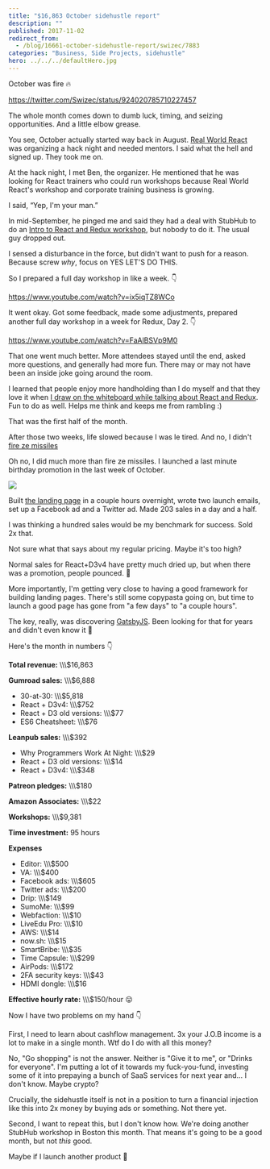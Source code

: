 ```yaml
---
title: "$16,863 October sidehustle report"
description: ""
published: 2017-11-02
redirect_from:
  - /blog/16661-october-sidehustle-report/swizec/7883
categories: "Business, Side Projects, sidehustle"
hero: ../../../defaultHero.jpg
---
```


October was fire 🔥

https://twitter.com/Swizec/status/924020785710227457

The whole month comes down to dumb luck, timing, and seizing opportunities. And a little elbow grease.

You see, October actually started way back in August. [Real World React](https://www.meetup.com/Real-World-React/events/242620292/) was organizing a hack night and needed mentors. I said what the hell and signed up. They took me on.

At the hack night, I met Ben, the organizer. He mentioned that he was looking for React trainers who could run workshops because Real World React's workshop and corporate training business is growing.

I said, “Yep, I'm your man.”

In mid-September, he pinged me and said they had a deal with StubHub to do an [Intro to React and Redux workshop](https://www.youtube.com/watch?v=ix5iqTZ8WCo), but nobody to do it. The usual guy dropped out.

I sensed a disturbance in the force, but didn't want to push for a reason. Because screw _why_, focus on YES LET'S DO THIS.

So I prepared a full day workshop in like a week. 👇

https://www.youtube.com/watch?v=ix5iqTZ8WCo

It went okay. Got some feedback, made some adjustments, prepared another full day workshop in a week for Redux, Day 2. 👇

https://www.youtube.com/watch?v=FaAlBSVp9M0

That one went much better. More attendees stayed until the end, asked more questions, and generally had more fun. There may or may not have been an inside joke going around the room.

I learned that people enjoy more handholding than I do myself and that they love it when [I draw on the whiteboard while talking about React and Redux](https://swizec.com/blog/teaching-stubhub-react-redux/swizec/7860). Fun to do as well. Helps me think and keeps me from rambling :)

That was the first half of the month.

After those two weeks, life slowed because I was le tired. And no, I didn't [fire ze missiles](https://www.youtube.com/watch?v=kCpjgl2baLs)

Oh no, I did much more than fire ze missiles. I launched a last minute birthday promotion in the last week of October.

![](https://swizec.com/blog/wp-content/uploads/2017/11/2017-11-02-at-10.13-AM.png)

Built [the landing page](https://swizec.com/30) in a couple hours overnight, wrote two launch emails, set up a Facebook ad and a Twitter ad. Made 203 sales in a day and a half.

I was thinking a hundred sales would be my benchmark for success. Sold 2x that.

Not sure what that says about my regular pricing. Maybe it's too high?

Normal sales for React+D3v4 have pretty much dried up, but when there was a promotion, people pounced. 🤔

More importantly, I'm getting very close to having a good framework for building landing pages. There's still some copypasta going on, but time to launch a good page has gone from "a few days" to "a couple hours".

The key, really, was discovering [GatsbyJS](https://www.gatsbyjs.org/). Been looking for that for years and didn't even know it 🤙

Here's the month in numbers 👇

**Total revenue:** \\\\\\\$16,863

**Gumroad sales:** \\\\\\\$6,888

- 30-at-30: \\\\\\\$5,818
- React + D3v4: \\\\\\\$752
- React + D3 old versions: \\\\\\\$77
- ES6 Cheatsheet: \\\\\\\$76

**Leanpub sales:** \\\\\\\$392

- Why Programmers Work At Night: \\\\\\\$29
- React + D3 old versions: \\\\\\\$14
- React + D3v4: \\\\\\\$348

**Patreon pledges:** \\\\\\\$180

**Amazon Associates:** \\\\\\\$22

**Workshops:** \\\\\\\$9,381

**Time investment:** 95 hours

**Expenses**

- Editor: \\\\\\\$500
- VA: \\\\\\\$400
- Facebook ads: \\\\\\\$605
- Twitter ads: \\\\\\\$200
- Drip: \\\\\\\$149
- SumoMe: \\\\\\\$99
- Webfaction: \\\\\\\$10
- LiveEdu Pro: \\\\\\\$10
- AWS: \\\\\\\$14
- now.sh: \\\\\\\$15
- SmartBribe: \\\\\\\$35
- Time Capsule: \\\\\\\$299
- AirPods: \\\\\\\$172
- 2FA security keys: \\\\\\\$43
- HDMI dongle: \\\\\\\$16

**Effective hourly rate:** \\\\\\\$150/hour 😛

Now I have two problems on my hand 👇

First, I need to learn about cashflow management. 3x your J.O.B income is a lot to make in a single month. Wtf do I do with all this money?

No, "Go shopping" is not the answer. Neither is "Give it to me", or "Drinks for everyone". I'm putting a lot of it towards my fuck-you-fund, investing some of it into prepaying a bunch of SaaS services for next year and… I don't know. Maybe crypto?

Crucially, the sidehustle itself is not in a position to turn a financial injection like this into 2x money by buying ads or something. Not there yet.

Second, I want to repeat this, but I don't know how. We're doing another StubHub workshop in Boston this month. That means it's going to be a good month, but not _this_ good.

Maybe if I launch another product 🤔
